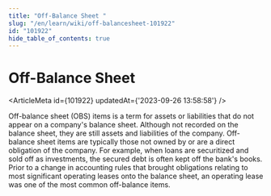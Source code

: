 ```yaml
---
title: "Off-Balance Sheet "
slug: "/en/learn/wiki/off-balancesheet-101922"
id: "101922"
hide_table_of_contents: true
---
```



# Off-Balance Sheet 

<ArticleMeta id={101922} updatedAt={'2023-09-26 13:58:58'} />
<div className='border-solid border-b border-t-0 my-4 border-[var(--ifm-color-gray-300)]' />

Off-balance sheet (OBS) items is a term for assets or liabilities that do not appear on a company's balance sheet. Although not recorded on the balance sheet, they are still assets and liabilities of the company. Off-balance sheet items are typically those not owned by or are a direct obligation of the company. For example, when loans are securitized and sold off as investments, the secured debt is often kept off the bank's books. Prior to a change in accounting rules that brought obligations relating to most significant operating leases onto the balance sheet, an operating lease was one of the most common off-balance items.
